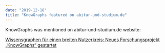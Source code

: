 ```yaml
---
date: "2019-12-18"
title: "KnowGraphs featured on abitur-und-studium.de"
---
```


KnowGraphs was mentioned on abitur-und-studium.de website:

[Wissensgraphen für einen breiten Nutzerkreis: Neues Forschungsprojekt „KnowGraphs“ gestartet](https://www.abitur-und-studium.de/Blogs/Universitaet-Paderborn/Wissensgraphen-fuer-einen-breiten-Nutzerkreis-Neues-Forschungsprojekt-KnowGraphs-gestartet)
